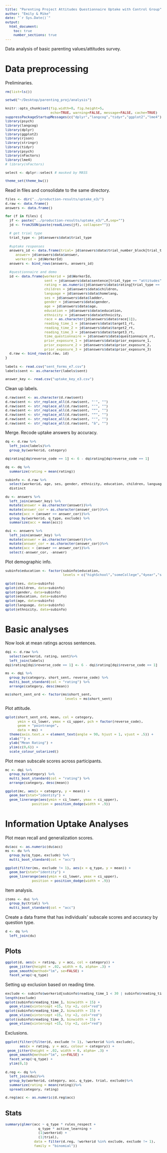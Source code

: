 ```yaml
---
title: "Parenting Project Attitudes Questionnaire Uptake with Control Group"
author: "Emily & Mike"
date: "`r Sys.Date()`"
output: 
  html_document:
    toc: true
    number_sections: true
---
```


<style type="text/css">
body, td {
   font-size: 14px;
}
code {
  font-size: 11px;
}
pre {
  font-size: 11px;
}
</style>

Data analysis of basic parenting values/attitudes survey.

# Data preprocessing

Preliminaries.

```r

rm(list=ls())

setwd("~/Desktop/parenting_proj/analysis")

knitr::opts_chunk$set(fig.width=8, fig.height=5, 
                      echo=TRUE, warning=FALSE, message=FALSE, cache=TRUE)
suppressPackageStartupMessages(c("dplyr","langcog","tidyr","ggplot2","lme4"))
library(psych)
library(langcog)
library(dplyr)
library(ggplot2)
library(rjson)
library(stringr)
library(tidyr)
library(psych)
library(nFactors)
library(lme4)
# library(nFactors)

select <- dplyr::select # masked by MASS

theme_set(theme_bw())
```

Read in files and consolidate to the same directory. 

```r
files <- dir("../production-results/uptake_e3/")
d.raw <- data.frame()
answers <- data.frame()

for (f in files) {
  jf <- paste("../production-results/uptake_e3/",f,sep="")
  jd <- fromJSON(paste(readLines(jf), collapse=""))
  
  # get trial type
  trial_type <- jd$answers$data$trial_type
  
  #uptake responses
  answers_id <- data.frame(trial= jd$answers$data$trial_number_block[trial_type == "uptake"],
     answer= jd$answers$data$answer,
     workerid = jd$WorkerId)
  answers <- bind_rows(answers, answers_id)
  
  #questionnaire and demo
  id <- data.frame(workerid = jd$WorkerId, 
                   sent = jd$answers$data$sentence[trial_type == "attitudes"],
                   rating = as.numeric(jd$answers$data$rating[trial_type == "attitudes"]) ,
                   children = jd$answers$data$children,
                   language = jd$answers$data$homelang,
                   ses = jd$answers$data$ladder,
                   gender = jd$answers$data$gender,
                   age = jd$answers$data$age,
                   education = jd$answers$data$education,
                   ethnicity = jd$answers$data$ethnicity,
                   race = as.character(jd$answers$data$race[1]),
                   reading_time_1 = jd$answers$data$target1_rt,
                   reading_time_2 = jd$answers$data$target2_rt,
                   reading_time_3 = jd$answers$data$target3_rt,
                   time_questionnaire = jd$answers$data$questionnaire_rt,
                   prior_exposure_1 = jd$answers$data$prior_exposure_1,
                   prior_exposure_2 = jd$answers$data$prior_exposure_2,
                   prior_exposure_3 = jd$answers$data$prior_exposure_3)
  d.raw <- bind_rows(d.raw, id)
}
```

```r
labels <- read.csv("sent_forms_e7.csv")
labels$sent <- as.character(labels$sent)

answer_key <- read.csv("uptake_key_e3.csv")
```

Clean up labels.

```r
d.raw$sent <- as.character(d.raw$sent)
d.raw$sent <- str_replace_all(d.raw$sent, "'", "")
d.raw$sent <- str_replace_all(d.raw$sent, "’", "")
d.raw$sent <- str_replace_all(d.raw$sent, "“", "")
d.raw$sent <- str_replace_all(d.raw$sent, "”", "")
d.raw$sent <- str_replace_all(d.raw$sent, "‘", "")
d.raw$sent <- str_replace_all(d.raw$sent, "â", "")
```

Merge. Recode uptake answers by accuracy.  

```r
dq <- d.raw %>%
  left_join(labels)%>%
  group_by(workerid, category) 
  
dq$rating[dq$reverse_code == 1] <- 6 - dq$rating[dq$reverse_code == 1]

dq <- dq %>%
  summarize(rating = mean(rating)) 

subinfo <- d.raw %>%
  select(workerid, age, ses, gender, ethnicity, education, children, language, reading_time_1, reading_time_2, reading_time_3)%>%
  distinct

du <- answers %>%
  left_join(answer_key) %>%
  mutate(answer = as.character(answer))%>%
  mutate(answer_cor = as.character(answer_cor))%>%
  mutate(acc = (answer == answer_cor))%>%
  group_by(workerid, q_type, exclude) %>%
  summarize(acc = mean(acc))

dui <- answers %>%
  left_join(answer_key) %>%
  mutate(answer = as.character(answer))%>%
  mutate(answer_cor = as.character(answer_cor))%>%
  mutate(acc = (answer == answer_cor))%>%
  select(-answer_cor, -answer)
```

Plot demographic info.

```r
subinfo$education <- factor(subinfo$education, 
                            levels = c("highSchool","someCollege","4year","someGrad","Grad"))
```

```r
qplot(ses, data=subinfo)
qplot(children, data=subinfo)
qplot(gender, data=subinfo)
qplot(education, data=subinfo)
qplot(age, data=subinfo)
qplot(language, data=subinfo)
qplot(ethnicity, data=subinfo)
```

# Basic analyses

Now look at mean ratings across sentences.

```r
dqi <- d.raw %>%
  select(workerid, rating, sent)%>%
  left_join(labels) 
dqi$rating[dqi$reverse_code == 1] <- 6 - dqi$rating[dqi$reverse_code == 1]

ms <- dqi %>%
  group_by(category, short_sent, reverse_code) %>%
  multi_boot_standard(col = "rating") %>%
  arrange(category, desc(mean)) 

ms$short_sent_ord <- factor(ms$short_sent, 
                             levels = ms$short_sent)
```

Plot attitude.

```r
qplot(short_sent_ord, mean, col = category,
      ymin = ci_lower, ymax = ci_upper, pch = factor(reverse_code),
      geom = "pointrange",
      data = ms) +
  theme(axis.text.x = element_text(angle = 90, hjust = 1, vjust = .5)) +
  xlab("") + 
  ylab("Mean Rating") + 
  ylim(c(0,6)) + 
  scale_colour_solarized()
```

Plot mean subscale scores across participants.

```r
mc <- dqi %>%
  group_by(category) %>%
  multi_boot_standard(col = "rating") %>%
  arrange(category, desc(mean)) 

ggplot(mc, aes(x = category, y = mean)) + 
  geom_bar(stat="identity") + 
  geom_linerange(aes(ymin = ci_lower, ymax = ci_upper), 
             position = position_dodge(width = .9))
```


# Information Uptake Analyses


Plot mean recall and generalization scores.
```r
du$acc <- as.numeric(du$acc)
ms <- du %>%
  group_by(q_type, exclude) %>%
  multi_boot_standard(col = "acc")

ggplot(filter(ms, exclude != 1), aes(x = q_type, y = mean)) + 
  geom_bar(stat="identity") + 
  geom_linerange(aes(ymin = ci_lower, ymax = ci_upper), 
             position = position_dodge(width = .9))
```

Item analysis.

```r
items <- dui %>%
  group_by(trial) %>%
  multi_boot_standard(col = "acc")
```

Create a data frame that has individuals' subscale scores and accuracy by question type. 

```r
d <- dq %>%
  left_join(du) 
```

## Plots

```r
ggplot(d, aes(x = rating, y = acc, col = category)) +
  geom_jitter(height = .02, width = 0, alpha= .3) + 
  geom_smooth(method="lm", se=FALSE) + 
  facet_wrap(~q_type)
```

Setting up exclusion based on reading time.

```r
exclude <- subinfo$workerid[subinfo$reading_time_1 < 30 | subinfo$reading_time_2 < 30 | subinfo$reading_time_3 < 30 ]
length(exclude)
qplot(subinfo$reading_time_1, binwidth = 15) + 
  geom_vline(xintercept =15, lty =2, col="red")
qplot(subinfo$reading_time_2, binwidth = 15) + 
  geom_vline(xintercept =15, lty =2, col="red")
qplot(subinfo$reading_time_3, binwidth = 15) + 
  geom_vline(xintercept =15, lty =2, col="red")
```

Exclusions.

```r
ggplot(filter(filter(d, exclude != 1), !workerid %in% exclude), 
       aes(x = rating, y = acc, colour = category)) +
 geom_jitter(height = .02, width = 0, alpha= .3) + 
  geom_smooth(method="lm", se=FALSE) + 
  facet_wrap(~q_type) + 
  ylim(0,1)
```

```r
d.reg <- dq %>%
  left_join(dui)%>%
  group_by(workerid, category, acc, q_type, trial, exclude)%>%
  summarize(rating = mean(rating))%>%
  spread(category, rating)

d.reg$acc <- as.numeric(d.reg$acc)

```

## Stats 

```r
summary(glmer(acc ~ q_type * rules_respect + 
                q_type * active_learning +
                (1|workerid) + 
                (1|trial), 
              data = filter(d.reg, !workerid %in% exclude, exclude != 1), 
              family = "binomial"))
```
